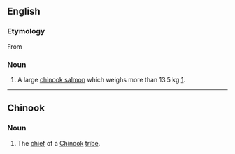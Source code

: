 ==English==

===Etymology===
From {{etyl|chh|en}}

===Noun===
{{en-noun}}

# {{label|en|Canada}} A large [[chinook salmon]] which weighs more than 13.5 kg [http://www.pac.dfo-mpo.gc.ca/fm-gp/rec/species-especes/chinook-quinnat-eng.html].

----

==Chinook==

===Noun===
{{head|chh|noun}}

# The [[chief]] of a [[Chinook]] [[tribe]].